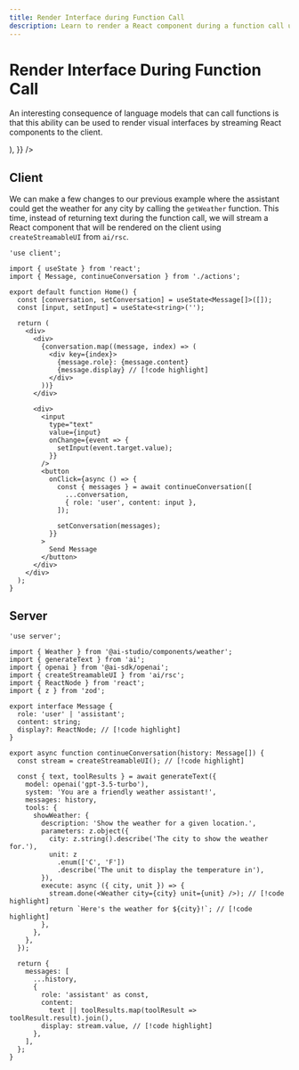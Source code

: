 ```yaml
---
title: Render Interface during Function Call
description: Learn to render a React component during a function call using the Vercel AI SDK in your Next.js application
---
```


# Render Interface During Function Call

An interesting consequence of language models that can call functions is that this ability can be used to render visual interfaces by streaming React components to the client.

<Browser>
  <ChatGeneration
    history={[
      { role: 'User', content: 'How is it going?' },
      { role: 'Assistant', content: 'All good, how may I help you?' },
    ]}
    inputMessage={{
      role: 'User',
      content: 'What is the weather in San Francisco?',
    }}
    outputMessage={{
      role: 'Assistant',
      content: 'The weather is 24°C and sunny in San Francisco.',
      display: (
        <div className="py-4">
          <WeatherCard
            content={{
              weather: {
                temperature: 24,
                condition: 'Sunny',
              },
            }}
          />
        </div>
      ),
    }}
  />
</Browser>

## Client

We can make a few changes to our previous example where the assistant could get the weather for any city by calling the `getWeather` function. This time, instead of returning text during the function call, we will stream a React component that will be rendered on the client using `createStreamableUI` from `ai/rsc`.

```tsx filename='app/page.tsx'
'use client';

import { useState } from 'react';
import { Message, continueConversation } from './actions';

export default function Home() {
  const [conversation, setConversation] = useState<Message[]>([]);
  const [input, setInput] = useState<string>('');

  return (
    <div>
      <div>
        {conversation.map((message, index) => (
          <div key={index}>
            {message.role}: {message.content}
            {message.display} // [!code highlight]
          </div>
        ))}
      </div>

      <div>
        <input
          type="text"
          value={input}
          onChange={event => {
            setInput(event.target.value);
          }}
        />
        <button
          onClick={async () => {
            const { messages } = await continueConversation([
              ...conversation,
              { role: 'user', content: input },
            ]);

            setConversation(messages);
          }}
        >
          Send Message
        </button>
      </div>
    </div>
  );
}
```

## Server

```tsx filename='app/actions.tsx'
'use server';

import { Weather } from '@ai-studio/components/weather';
import { generateText } from 'ai';
import { openai } from '@ai-sdk/openai';
import { createStreamableUI } from 'ai/rsc';
import { ReactNode } from 'react';
import { z } from 'zod';

export interface Message {
  role: 'user' | 'assistant';
  content: string;
  display?: ReactNode; // [!code highlight]
}

export async function continueConversation(history: Message[]) {
  const stream = createStreamableUI(); // [!code highlight]

  const { text, toolResults } = await generateText({
    model: openai('gpt-3.5-turbo'),
    system: 'You are a friendly weather assistant!',
    messages: history,
    tools: {
      showWeather: {
        description: 'Show the weather for a given location.',
        parameters: z.object({
          city: z.string().describe('The city to show the weather for.'),
          unit: z
            .enum(['C', 'F'])
            .describe('The unit to display the temperature in'),
        }),
        execute: async ({ city, unit }) => {
          stream.done(<Weather city={city} unit={unit} />); // [!code highlight]
          return `Here's the weather for ${city}!`; // [!code highlight]
        },
      },
    },
  });

  return {
    messages: [
      ...history,
      {
        role: 'assistant' as const,
        content:
          text || toolResults.map(toolResult => toolResult.result).join(),
        display: stream.value, // [!code highlight]
      },
    ],
  };
}
```
